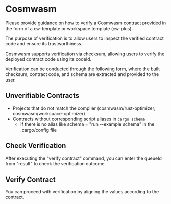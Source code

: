 
# Cosmwasm

Please provide guidance on how to verify a Cosmwasm contract provided in the form of a cw-template or workspace template (cw-plus).

The purpose of verification is to allow users to inspect the verified contract code and ensure its trustworthiness.

Cosmwasm supports verification via checksum, allowing users to verify the deployed contract code using its codeId.

Verification can be conducted through the following form, where the built checksum, contract code, and schema are extracted and provided to the user.

## Unverifiable Contracts

- Projects that do not match the compiler (cosmwasm/rust-optimizer, cosmwasm/workspace-optimizer)
- Contracts without corresponding script aliases in `cargo schema`
  - If there is no alias like schema = "run --example schema" in the .cargo/config file

## Check Verification

After executing the "verify contract" command, you can enter the queueId from "result" to check the verification outcome.

<CheckVerification />

## Verify Contract

You can proceed with verification by aligning the values according to the contract.

<VerifyContract />
